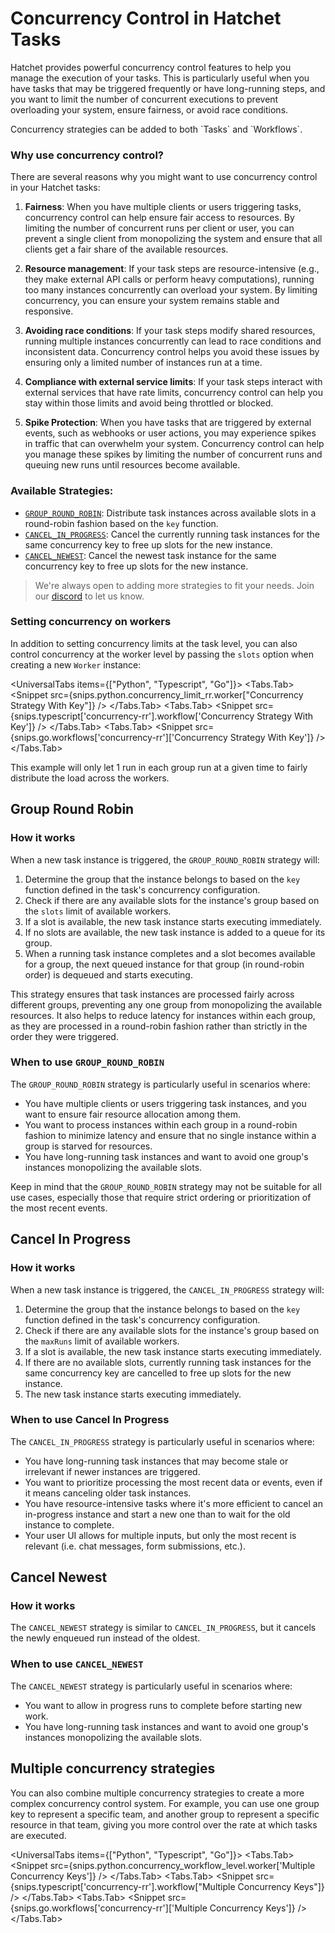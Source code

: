 

# Concurrency Control in Hatchet Tasks

Hatchet provides powerful concurrency control features to help you manage the execution of your tasks. This is particularly useful when you have tasks that may be triggered frequently or have long-running steps, and you want to limit the number of concurrent executions to prevent overloading your system, ensure fairness, or avoid race conditions.

<Callout type="info">
  Concurrency strategies can be added to both `Tasks` and `Workflows`.
</Callout>

### Why use concurrency control?

There are several reasons why you might want to use concurrency control in your Hatchet tasks:

1. **Fairness**: When you have multiple clients or users triggering tasks, concurrency control can help ensure fair access to resources. By limiting the number of concurrent runs per client or user, you can prevent a single client from monopolizing the system and ensure that all clients get a fair share of the available resources.

2. **Resource management**: If your task steps are resource-intensive (e.g., they make external API calls or perform heavy computations), running too many instances concurrently can overload your system. By limiting concurrency, you can ensure your system remains stable and responsive.

3. **Avoiding race conditions**: If your task steps modify shared resources, running multiple instances concurrently can lead to race conditions and inconsistent data. Concurrency control helps you avoid these issues by ensuring only a limited number of instances run at a time.

4. **Compliance with external service limits**: If your task steps interact with external services that have rate limits, concurrency control can help you stay within those limits and avoid being throttled or blocked.

5. **Spike Protection**: When you have tasks that are triggered by external events, such as webhooks or user actions, you may experience spikes in traffic that can overwhelm your system. Concurrency control can help you manage these spikes by limiting the number of concurrent runs and queuing new runs until resources become available.

### Available Strategies:

- [`GROUP_ROUND_ROBIN`](#group-round-robin): Distribute task instances across available slots in a round-robin fashion based on the `key` function.
- [`CANCEL_IN_PROGRESS`](#cancel-in-progress): Cancel the currently running task instances for the same concurrency key to free up slots for the new instance.
- [`CANCEL_NEWEST`](#cancel-newest): Cancel the newest task instance for the same concurrency key to free up slots for the new instance.

> We're always open to adding more strategies to fit your needs. Join our [discord](https://hatchet.run/discord) to let us know.

### Setting concurrency on workers

In addition to setting concurrency limits at the task level, you can also control concurrency at the worker level by passing the `slots` option when creating a new `Worker` instance:

<UniversalTabs items={["Python", "Typescript", "Go"]}>
  <Tabs.Tab>
    <Snippet src={snips.python.concurrency_limit_rr.worker["Concurrency Strategy With Key"]} />
  </Tabs.Tab>
  <Tabs.Tab>
    <Snippet src={snips.typescript['concurrency-rr'].workflow['Concurrency Strategy With Key']} />
  </Tabs.Tab>
  <Tabs.Tab>
    <Snippet src={snips.go.workflows['concurrency-rr']['Concurrency Strategy With Key']} />
  </Tabs.Tab>
</UniversalTabs>

This example will only let 1 run in each group run at a given time to fairly distribute the load across the workers.

## Group Round Robin

### How it works

When a new task instance is triggered, the `GROUP_ROUND_ROBIN` strategy will:

1. Determine the group that the instance belongs to based on the `key` function defined in the task's concurrency configuration.
2. Check if there are any available slots for the instance's group based on the `slots` limit of available workers.
3. If a slot is available, the new task instance starts executing immediately.
4. If no slots are available, the new task instance is added to a queue for its group.
5. When a running task instance completes and a slot becomes available for a group, the next queued instance for that group (in round-robin order) is dequeued and starts executing.

This strategy ensures that task instances are processed fairly across different groups, preventing any one group from monopolizing the available resources. It also helps to reduce latency for instances within each group, as they are processed in a round-robin fashion rather than strictly in the order they were triggered.

### When to use `GROUP_ROUND_ROBIN`

The `GROUP_ROUND_ROBIN` strategy is particularly useful in scenarios where:

- You have multiple clients or users triggering task instances, and you want to ensure fair resource allocation among them.
- You want to process instances within each group in a round-robin fashion to minimize latency and ensure that no single instance within a group is starved for resources.
- You have long-running task instances and want to avoid one group's instances monopolizing the available slots.

Keep in mind that the `GROUP_ROUND_ROBIN` strategy may not be suitable for all use cases, especially those that require strict ordering or prioritization of the most recent events.

## Cancel In Progress

### How it works

When a new task instance is triggered, the `CANCEL_IN_PROGRESS` strategy will:

1. Determine the group that the instance belongs to based on the `key` function defined in the task's concurrency configuration.
2. Check if there are any available slots for the instance's group based on the `maxRuns` limit of available workers.
3. If a slot is available, the new task instance starts executing immediately.
4. If there are no available slots, currently running task instances for the same concurrency key are cancelled to free up slots for the new instance.
5. The new task instance starts executing immediately.

### When to use Cancel In Progress

The `CANCEL_IN_PROGRESS` strategy is particularly useful in scenarios where:

- You have long-running task instances that may become stale or irrelevant if newer instances are triggered.
- You want to prioritize processing the most recent data or events, even if it means canceling older task instances.
- You have resource-intensive tasks where it's more efficient to cancel an in-progress instance and start a new one than to wait for the old instance to complete.
- Your user UI allows for multiple inputs, but only the most recent is relevant (i.e. chat messages, form submissions, etc.).

## Cancel Newest

### How it works

The `CANCEL_NEWEST` strategy is similar to `CANCEL_IN_PROGRESS`, but it cancels the newly enqueued run instead of the oldest.

### When to use `CANCEL_NEWEST`

The `CANCEL_NEWEST` strategy is particularly useful in scenarios where:

- You want to allow in progress runs to complete before starting new work.
- You have long-running task instances and want to avoid one group's instances monopolizing the available slots.

## Multiple concurrency strategies

You can also combine multiple concurrency strategies to create a more complex concurrency control system. For example, you can use one group key to represent a specific team, and another group to represent a specific resource in that team, giving you more control over the rate at which tasks are executed.

<UniversalTabs items={["Python", "Typescript", "Go"]}>
  <Tabs.Tab>
    <Snippet src={snips.python.concurrency_workflow_level.worker['Multiple Concurrency Keys']} />
  </Tabs.Tab>
  <Tabs.Tab>
    <Snippet src={snips.typescript['concurrency-rr'].workflow["Multiple Concurrency Keys"]} />
  </Tabs.Tab>
  <Tabs.Tab>
    <Snippet src={snips.go.workflows['concurrency-rr']['Multiple Concurrency Keys']} />
  </Tabs.Tab>
</UniversalTabs>

